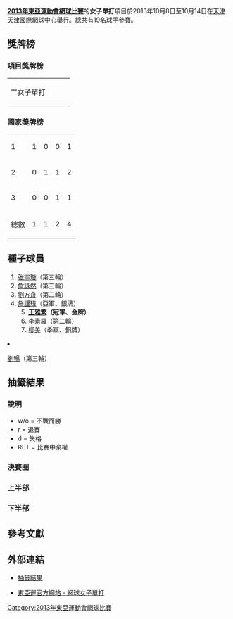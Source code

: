 '''[[2013年東亞運動會網球比賽|2013年東亞運動會網球比賽]]'''的'''女子單打'''項目於2013年10月8日至10月14日在[[天津|天津]][[天津國際網球中心|天津國際網球中心]]舉行。總共有19名球手參賽。

== 獎牌榜 ==
=== 項目獎牌榜 ===
{| {{MedalistTable|type=項目}}
|-
|'''女子單打
| {{flagIOC2athlete|[[王雅繁|王雅繁]]|CHN|2013年東亞運動會}}
| {{flagIOC2athlete|[[詹謹瑋|詹謹瑋]]|TPE|2013年東亞運動會}}
| {{flagIOC2athlete|[[李亞軒|李亞軒]]|TPE|2013年東亞運動會}}<br>{{flagIOC2athlete|[[柳美|柳美]]|KOR|2013年東亞運動會}}
|}

=== 國家獎牌榜 ===
{| {{RankedMedalTable}}
|-
| 1 ||align=left| {{flagIOC2|CHN|2013年東亞運動會}} || 1 || 0 || 0 || 1
|-
| 2 ||align=left| {{flagIOC2|TPE|2013年東亞運動會}} || 0 || 1 || 1 || 2
|-
| 3 ||align=left| {{flagIOC2|KOR|2013年東亞運動會}} || 0 || 0 || 1 || 1
|- class="sortbottom"
!colspan=2|總數|| 1 || 1 || 2 || 4
|}

== 種子球員 ==
{{col-begin}}
{{col-2}}
<ol start="1">
<li> {{flagicon|CHN}} [[张宇璇|张宇璇]]（第三輪）
<li> {{flagicon|TPE}} [[詹詠然|詹詠然]]（第三輪）
<li> {{flagicon|CHN}} [[劉方舟|劉方舟]]（第二輪）
<li> {{flagicon|TPE}} [[詹謹瑋|詹謹瑋]]（亞軍、銀牌）
{{col-2}}
<ol start="5">
<li> {{flagicon|CHN}} '''[[王雅繁|王雅繁]]（冠軍、金牌）'''
<li> {{flagicon|KOR}} [[李素羅|李素羅]]（第二輪）
<li> {{flagicon|KOR}} [[柳美|柳美]]（季軍、銅牌）
<li> {{flagicon|CHN}} [[劉暢|劉暢]]（第三輪）
{{col-end}}

== 抽籤結果 ==
=== 說明 ===
* w/o = 不戰而勝
* r = 退賽
* d = 失格
* RET = 比賽中棄權

=== 決賽圈 ===
{{4TeamBracket-Tennis3-v2
| RD1=準決賽
| RD2=決賽

| RD1-seed1=
| RD1-team1={{flagIOC2athlete|[[李亞軒|李亞軒]]|TPE|2013年東亞運動會}}
| RD1-score1-1=3
| RD1-score1-2=6
| RD1-score1-3=
| RD1-seed2=4
| RD1-team2='''{{flagIOC2athlete|[[詹謹瑋|詹謹瑋]]|TPE|2013年東亞運動會}}
| RD1-score2-1='''6
| RD1-score2-2='''7<sup>5</sup>
| RD1-score2-3=

| RD1-seed3=7
| RD1-team3={{flagIOC2athlete|[[柳美|柳美]]|KOR|2013年東亞運動會}}
| RD1-score3-1=4
| RD1-score3-2=4
| RD1-score3-3=
| RD1-seed4=5
| RD1-team4='''{{flagIOC2athlete|[[王雅繁|王雅繁]]|CHN|2013年東亞運動會}}
| RD1-score4-1='''6
| RD1-score4-2='''6
| RD1-score4-3=

| RD2-seed1=4
| RD2-team1={{flagIOC2athlete|[[詹謹瑋|詹謹瑋]]|TPE|2013年東亞運動會}}
| RD2-score1-1='''6
| RD2-score1-2=5
| RD2-score1-3=4
| RD2-seed2=5
| RD2-team2='''{{flagIOC2athlete|[[王雅繁|王雅繁]]|CHN|2013年東亞運動會}}
| RD2-score2-1=4
| RD2-score2-2='''7
| RD2-score2-3='''6
}}

=== 上半部 ===
{{16TeamBracket-Compact-Tennis3
| RD1=第一輪
| RD2=第二輪
| RD3=第三輪
| RD4=四強

| RD1-seed01=1
| RD1-team01='''{{flagIOC2athlete|[[张宇璇|张宇璇]]|CHN|2013年東亞運動會}}
| RD1-score01-1=
| RD1-score01-2=
| RD1-score01-3=
| RD1-seed02=
| RD1-team02=輪空
| RD1-score02-1=
| RD1-score02-2=
| RD1-score02-3=

| RD1-seed03=
| RD1-team03='''{{flagIOC2athlete|GOTOV Dulguunjargal|MGL|2013年東亞運動會}}
| RD1-score03-1=
| RD1-score03-2=
| RD1-score03-3=
| RD1-seed04=
| RD1-team04=輪空
| RD1-score04-1=
| RD1-score04-2=
| RD1-score04-3=

| RD1-seed05=
| RD1-team05={{flagIOC2athlete|[[西本恵|西本恵]]|JPN|2013年東亞運動會}}
| RD1-score05-1=2
| RD1-score05-2=3
| RD1-score05-3=
| RD1-seed06=
| RD1-team06='''{{flagIOC2athlete|[[李亞軒|李亞軒]]|TPE|2013年東亞運動會}}
| RD1-score06-1='''6
| RD1-score06-2='''6
| RD1-score06-3=

| RD1-seed07=
| RD1-team07=輪空
| RD1-score07-1=
| RD1-score07-2=
| RD1-score07-3=
| RD1-seed08=6
| RD1-team08='''{{flagIOC2athlete|[[李素羅|李素羅]]|KOR|2013年東亞運動會}}
| RD1-score08-1=
| RD1-score08-2=
| RD1-score08-3=

| RD1-seed09=4
| RD1-team09='''{{flagIOC2athlete|[[詹謹瑋|詹謹瑋]]|TPE|2013年東亞運動會}}
| RD1-score09-1=
| RD1-score09-2=
| RD1-score09-3=
| RD1-seed10=
| RD1-team10=輪空
| RD1-score10-1=
| RD1-score10-2=
| RD1-score10-3=

| RD1-seed11=
| RD1-team11='''{{flagIOC2athlete|[[胡可澄|胡可澄]]|HKG|2013年東亞運動會}}
| RD1-score11-1=
| RD1-score11-2=
| RD1-score11-3=
| RD1-seed12=
| RD1-team12=輪空
| RD1-score12-1=
| RD1-score12-2=
| RD1-score12-3=

| RD1-seed13=
| RD1-team13='''{{flagIOC2athlete|[[韓孫荷|韓孫荷]]|KOR|2013年東亞運動會}}
| RD1-score13-1='''6
| RD1-score13-2='''6
| RD1-score13-3=
| RD1-seed14=
| RD1-team14={{flagIOC2athlete|[[高畑寿弥|高畑寿弥]]|JPN|2013年東亞運動會}}
| RD1-score14-1=1
| RD1-score14-2=1
| RD1-score14-3=

| RD1-seed15=
| RD1-team15=輪空
| RD1-score15-1=
| RD1-score15-2=
| RD1-score15-3=
| RD1-seed16=8
| RD1-team16='''{{flagIOC2athlete|[[刘畅|刘畅]]|CHN|2013年東亞運動會}}
| RD1-score16-1=
| RD1-score16-2=
| RD1-score16-3=

| RD2-seed01=1
| RD2-team01='''{{flagIOC2athlete|[[张宇璇|张宇璇]]|CHN|2013年東亞運動會}}
| RD2-score01-1=w/o
| RD2-score01-2=
| RD2-score01-3=
| RD2-seed02=
| RD2-team02={{flagIOC2athlete|GOTOV Dulguunjargal|MGL|2013年東亞運動會}}
| RD2-score02-1=
| RD2-score02-2=
| RD2-score02-3=

| RD2-seed03=
| RD2-team03='''{{flagIOC2athlete|[[李亞軒|李亞軒]]|TPE|2013年東亞運動會}}
| RD2-score03-1='''6
| RD2-score03-2='''6
| RD2-score03-3=
| RD2-seed04=6
| RD2-team04={{flagIOC2athlete|[[李素羅|李素羅]]|KOR|2013年東亞運動會}}
| RD2-score04-1=4
| RD2-score04-2=3
| RD2-score04-3=

| RD2-seed05=4
| RD2-team05='''{{flagIOC2athlete|[[詹謹瑋|詹謹瑋]]|TPE|2013年東亞運動會}}
| RD2-score05-1='''6
| RD2-score05-2='''6
| RD2-score05-3=
| RD2-seed06=
| RD2-team06={{flagIOC2athlete|[[胡可澄|胡可澄]]|HKG|2013年東亞運動會}}
| RD2-score06-1=1
| RD2-score06-2=2
| RD2-score06-3=

| RD2-seed07=
| RD2-team07={{flagIOC2athlete|[[韓孫荷|韓孫荷]]|KOR|2013年東亞運動會}}
| RD2-score07-1=4
| RD2-score07-2=1
| RD2-score07-3=
| RD2-seed08=8
| RD2-team08='''{{flagIOC2athlete|[[刘畅|刘畅]]|CHN|2013年東亞運動會}}
| RD2-score08-1='''6
| RD2-score08-2='''6
| RD2-score08-3=

| RD3-seed01=1
| RD3-team01={{flagIOC2athlete|[[张宇璇|张宇璇]]|CHN|2013年東亞運動會}}
| RD3-score01-1=1
| RD3-score01-2=RET
| RD3-score01-3=
| RD3-seed02=
| RD3-team02='''{{flagIOC2athlete|[[李亞軒|李亞軒]]|TPE|2013年東亞運動會}}
| RD3-score02-1='''3
| RD3-score02-2=
| RD3-score02-3=

| RD3-seed03=4
| RD3-team03='''{{flagIOC2athlete|[[詹謹瑋|詹謹瑋]]|TPE|2013年東亞運動會}}
| RD3-score03-1='''6
| RD3-score03-2='''6
| RD3-score03-3=
| RD3-seed04=8
| RD3-team04={{flagIOC2athlete|[[刘畅|刘畅]]|CHN|2013年東亞運動會}}
| RD3-score04-1=1
| RD3-score04-2=2
| RD3-score04-3=

| RD4-seed01=
| RD4-team01={{flagIOC2athlete|[[李亞軒|李亞軒]]|TPE|2013年東亞運動會}}
| RD4-score01-1=3
| RD4-score01-2=6
| RD4-score01-3=
| RD4-seed02=4
| RD4-team02='''{{flagIOC2athlete|[[詹謹瑋|詹謹瑋]]|TPE|2013年東亞運動會}}
| RD4-score02-1='''6
| RD4-score02-2='''7<sup>5</sup>
| RD4-score02-3=
}}

=== 下半部 ===
{{16TeamBracket-Compact-Tennis3
| RD1=第一輪
| RD2=第二輪
| RD3=第三輪
| RD4=四強

| RD1-seed01=7
| RD1-team01='''{{flagIOC2athlete|[[柳美|柳美]]|KOR|2013年東亞運動會}}
| RD1-score01-1=
| RD1-score01-2=
| RD1-score01-3=
| RD1-seed02=
| RD1-team02=輪空
| RD1-score02-1=
| RD1-score02-2=
| RD1-score02-3=

| RD1-seed03=
| RD1-team03='''{{flagIOC2athlete|YUKI TANAKA|JPN|2013年東亞運動會}}
| RD1-score03-1='''6
| RD1-score03-2='''6
| RD1-score03-3=
| RD1-seed04=
| RD1-team04={{flagIOC2athlete|ENKHBAT Zolzaya|MGL|2013年東亞運動會}}
| RD1-score04-1=0
| RD1-score04-2=0
| RD1-score04-3=

| RD1-seed05=
| RD1-team05=輪空
| RD1-score05-1=
| RD1-score05-2=
| RD1-score05-3=
| RD1-seed06=
| RD1-team06='''{{flagIOC2athlete|[[張玲|張玲]]|HKG|2013年東亞運動會}}
| RD1-score06-1=
| RD1-score06-2=
| RD1-score06-3=

| RD1-seed07=
| RD1-team07=輪空
| RD1-score07-1=
| RD1-score07-2=
| RD1-score07-3=
| RD1-seed08=3
| RD1-team08='''{{flagIOC2athlete|[[刘方舟|刘方舟]]|CHN|2013年東亞運動會}}
| RD1-score08-1=
| RD1-score08-2=
| RD1-score08-3=

| RD1-seed09=5
| RD1-team09='''{{flagIOC2athlete|[[王雅繁|王雅繁]]|CHN|2013年東亞運動會}}
| RD1-score09-1=
| RD1-score09-2=
| RD1-score09-3=
| RD1-seed10=
| RD1-team10=輪空
| RD1-score10-1=
| RD1-score10-2=
| RD1-score10-3=

| RD1-seed11=
| RD1-team11='''{{flagIOC2athlete|[[姜希京|姜希京]]|KOR|2013年東亞運動會}}
| RD1-score11-1=
| RD1-score11-2=
| RD1-score11-3=
| RD1-seed12=
| RD1-team12=輪空
| RD1-score12-1=
| RD1-score12-2=
| RD1-score12-3=

| RD1-seed13=
| RD1-team13=輪空
| RD1-score13-1=
| RD1-score13-2=
| RD1-score13-3=
| RD1-seed14=
| RD1-team14='''{{flagIOC2athlete|[[渡邉廣乃|渡邉廣乃]]|JPN|2013年東亞運動會}}
| RD1-score14-1=
| RD1-score14-2=
| RD1-score14-3=

| RD1-seed15=
| RD1-team15=輪空
| RD1-score15-1=
| RD1-score15-2=
| RD1-score15-3=
| RD1-seed16=2
| RD1-team16='''{{flagIOC2athlete|[[詹詠然|詹詠然]]|TPE|2013年東亞運動會}}
| RD1-score16-1=
| RD1-score16-2=
| RD1-score16-3=

| RD2-seed01=7
| RD2-team01='''{{flagIOC2athlete|[[柳美|柳美]]|KOR|2013年東亞運動會}}
| RD2-score01-1='''6
| RD2-score01-2='''7
| RD2-score01-3=
| RD2-seed02=
| RD2-team02={{flagIOC2athlete|YUKI TANAKA|JPN|2013年東亞運動會}}
| RD2-score02-1=1
| RD2-score02-2=5
| RD2-score02-3=

| RD2-seed03=
| RD2-team03='''{{flagIOC2athlete|[[張玲|張玲]]|HKG|2013年東亞運動會}}
| RD2-score03-1='''6
| RD2-score03-2='''6
| RD2-score03-3=
| RD2-seed04=3
| RD2-team04={{flagIOC2athlete|[[刘方舟|刘方舟]]|CHN|2013年東亞運動會}}
| RD2-score04-1=0
| RD2-score04-2=3
| RD2-score04-3=

| RD2-seed05=5
| RD2-team05='''{{flagIOC2athlete|[[王雅繁|王雅繁]]|CHN|2013年東亞運動會}}
| RD2-score05-1='''6
| RD2-score05-2='''7
| RD2-score05-3=
| RD2-seed06=
| RD2-team06={{flagIOC2athlete|[[姜希京|姜希京]]|KOR|2013年東亞運動會}}
| RD2-score06-1=2
| RD2-score06-2=5
| RD2-score06-3=

| RD2-seed07=
| RD2-team07={{flagIOC2athlete|[[渡邉廣乃|渡邉廣乃]]|JPN|2013年東亞運動會}}
| RD2-score07-1=0
| RD2-score07-2=4
| RD2-score07-3=
| RD2-seed08=2
| RD2-team08='''{{flagIOC2athlete|[[詹詠然|詹詠然]]|TPE|2013年東亞運動會}}
| RD2-score08-1='''6
| RD2-score08-2='''6
| RD2-score08-3=

| RD3-seed01=7
| RD3-team01='''{{flagIOC2athlete|[[柳美|柳美]]|KOR|2013年東亞運動會}}
| RD3-score01-1='''6
| RD3-score01-2=3
| RD3-score01-3='''6
| RD3-seed02=
| RD3-team02={{flagIOC2athlete|[[張玲|張玲]]|HKG|2013年東亞運動會}}
| RD3-score02-1=1
| RD3-score02-2='''6
| RD3-score08-3=3

| RD3-seed03=5
| RD3-team03='''{{flagIOC2athlete|[[王雅繁|王雅繁]]|CHN|2013年東亞運動會}}
| RD3-score03-1=1
| RD3-score03-2='''6
| RD3-score03-3='''6
| RD3-seed04=2
| RD3-team04={{flagIOC2athlete|[[詹詠然|詹詠然]]|TPE|2013年東亞運動會}}
| RD3-score04-1='''6
| RD3-score04-2=3
| RD3-score04-3=4

| RD4-seed01=7
| RD4-team01={{flagIOC2athlete|[[柳美|柳美]]|KOR|2013年東亞運動會}}
| RD4-score01-1=4
| RD4-score01-2=4
| RD4-score01-3=
| RD4-seed02=5
| RD4-team02='''{{flagIOC2athlete|[[王雅繁|王雅繁]]|CHN|2013年東亞運動會}}
| RD4-score02-1='''6
| RD4-score02-2='''6
| RD4-score02-3=
}}

== 參考文獻 ==
{{reflist}}

== 外部連結 ==
* [http://data.tianjin2013.sports.sohu.com/data/PDF/TE/55944.pdf 抽籤結果]{{dead link|date=2017年11月 |bot=InternetArchiveBot |fix-attempted=yes }}
* {{zh-cn}}[https://web.archive.org/web/20150404085543/http://data.tianjin2013.sports.sohu.com/Sport_Info_cn.php?xm=TE 東亞運官方網站 - 網球女子單打]

[[Category:2013年東亞運動會網球比賽|Category:2013年東亞運動會網球比賽]]